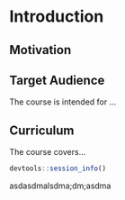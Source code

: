 
# Introduction


## Motivation


## Target Audience  

The course is intended for ...

## Curriculum  

The course covers...


```r
devtools::session_info()
```



asdasdmalsdma;dm;asdma
